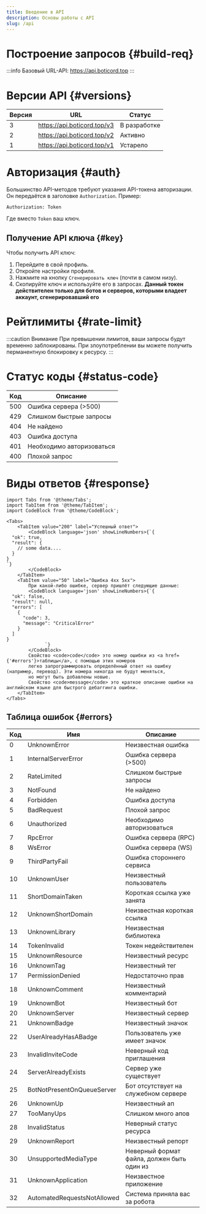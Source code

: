 ```yaml
---
title: Введение в API
description: Основы работы с API
slug: /api
---
```


# Построение запросов {#build-req}

:::info Базовый URL-API:
https://api.boticord.top
:::

# Версии API {#versions}

| Версия          | URL                                                 | Статус               |
| --------------- | --------------------------------------------------- | -------------------- |
| 3               | https://api.boticord.top/v3                         | В разработке         |
| 2               | https://api.boticord.top/v2                         | Активно              |
| 1               | https://api.boticord.top/v1                         | Устарело             |

# Авторизация {#auth}

Большинство API-методов требуют указания API-токена авторизации. Он передаётся в заголовке `Authorization`.
Пример:

```
Authorization: Token
```

Где вместо `Token` ваш ключ.

## Получение API ключа {#key}

Чтобы получить API ключ:

1.  Перейдите в свой профиль.
2.  Откройте настройки профиля.
3.  Нажмите на кнопку `Сгенерировать ключ` (почти в самом низу).
4.  Скопируйте ключ и используйте его в запросах.
    **Данный токен действителен только для ботов и серверов, которыми владеет аккаунт, сгенерировавший его**

# Рейтлимиты {#rate-limit}

:::caution Внимание
При превышении лимитов, ваши запросы будут временно заблокированы. При злоупотреблении вы можете получить перманентную блокировку к ресурсу.
:::

# Статус коды {#status-code}

| Код | Описание                                    |
| --- | ------------------------------------------- |
| 500 | Ошибка сервера (>500)                       |
| 429 | Слишком быстрые запросы                     |
| 404 | Не найдено                                  |
| 403 | Ошибка доступа                              |
| 401 | Необходимо авторизоваться                   |
| 400 | Плохой запрос                               |

# Виды ответов {#response}

```mdx-code-block
import Tabs from '@theme/Tabs';
import TabItem from '@theme/TabItem';
import CodeBlock from '@theme/CodeBlock';

<Tabs>
    <TabItem value="200" label="Успешный ответ">
        <CodeBlock language='json' showLineNumbers>{`{
  "ok": true,
  "result": {
    // some data....
  }
}
`}
        </CodeBlock>
    </TabItem>
    <TabItem value="50" label="Ошибка 4xx 5xx">
        При какой-либо ошибке, сервер пришлёт следующие данные:
        <CodeBlock language='json' showLineNumbers>{`{
  "ok": false,
  "result": null,
  "errors": [
    {
      "code": 3,
      "message": "CriticalError"
    }
  ]
}
              `}
        </CodeBlock>
        Свойство <code>code</code> это номер ошибки из <a href={'#errors'}>таблицы</a>, с помощью этих номеров
        легко запрограммировать определённый ответ на ошибку (например, перевод). Эти номера никогда не будут меняться,
        но могут быть добавлены новые.
        Свойство <code>message</code> это краткое описание ошибки на английском языке для быстрого дебаггинга ошибки.
    </TabItem>
</Tabs>
```

## Таблица ошибок {#errors}

| Код      | Имя                                                | Описание                                                                                |
| -------- | -------------------------------------------------- | --------------------------------------------------------------------------------------- |
| 0        | UnknownError                                       | Неизвестная ошибка                                                                      |
| 1        | InternalServerError                                | Ошибка сервера (>500)                                                                   |
| 2        | RateLimited                                        | Слишком быстрые запросы                                                                 |
| 3        | NotFound                                           | Не найдено                                                                              |
| 4        | Forbidden                                          | Ошибка доступа                                                                          |
| 5        | BadRequest                                         | Плохой запрос                                                                           |
| 6        | Unauthorized                                       | Необходимо авторизоваться                                                               |
| 7        | RpcError                                           | Ошибка сервера (RPC)                                                                    |
| 8        | WsError                                            | Ошибка сервера (WS)                                                                     |
| 9        | ThirdPartyFail                                     | Ошибка стороннего сервиса                                                               |
| 10       | UnknownUser                                        | Неизвестный пользователь                                                                |
| 11       | ShortDomainTaken                                   | Короткая ссылка уже занята                                                              |
| 12       | UnknownShortDomain                                 | Неизвестная короткая ссылка                                                             |
| 13       | UnknownLibrary                                     | Неизвестная библиотека                                                                  |
| 14       | TokenInvalid                                       | Токен недействителен                                                                    |
| 15       | UnknownResource                                    | Неизвестный ресурс                                                                      |
| 16       | UnknownTag                                         | Неизвестный тег                                                                         |
| 17       | PermissionDenied                                   | Недостаточно прав                                                                       |
| 18       | UnknownComment                                     | Неизвестный комментарий                                                                 |
| 19       | UnknownBot                                         | Неизвестный бот                                                                         |
| 20       | UnknownServer                                      | Неизвестный сервер                                                                      |
| 21       | UnknownBadge                                       | Неизвестный значок                                                                      |
| 22       | UserAlreadyHasABadge                               | Пользователь уже имеет значок                                                           |
| 23       | InvalidInviteCode                                  | Неверный код приглашения                                                                |
| 24       | ServerAlreadyExists                                | Сервер уже существует                                                                   |
| 25       | BotNotPresentOnQueueServer                         | Бот отсутствует на служебном сервере                                                    |
| 26       | UnknownUp                                          | Неизвестный ап                                                                          |
| 27       | TooManyUps                                         | Слишком много апов                                                                      |
| 28       | InvalidStatus                                      | Неверный статус ресурса                                                                 |
| 29       | UnknownReport                                      | Неизвестный репорт                                                                      |
| 30       | UnsupportedMediaType                               | Неверный формат файла, должен быть один из                                              |
| 31       | UnknownApplication                                 | Неизвестное приложение                                                                  |
| 32       | AutomatedRequestsNotAllowed                        | Система приняла вас за робота                                                           |
